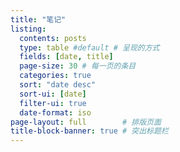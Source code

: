 ```yaml
---
title: "笔记"
listing:
  contents: posts
  type: table #default # 呈现的方式
  fields: [date, title]
  page-size: 30 # 每一页的条目
  categories: true
  sort: "date desc"
  sort-ui: [date]
  filter-ui: true
  date-format: iso
page-layout: full        # 排版页面
title-block-banner: true # 突出标题栏
---
```

